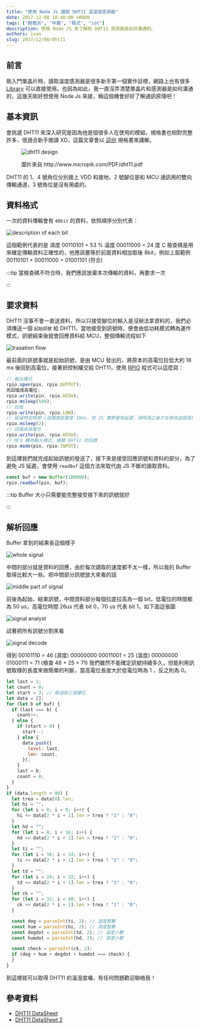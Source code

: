 ```yaml
---
title: "使用 Node Js 讀取 DHT11 溫溼度感測器"
date: 2017-12-08 18:48:00 +0800
tags: ["樹莓派", "中篇", "程式", "iot"]
description: 使用 Node JS 來了解和 DHT11 感測器是如何溝通的。
authors: ivan
slug: 2017/12/08/dht11
---
```


## 前言

剛入門單晶片時，讀取溫度感測器是很多新手第一個實作目標，網路上也有很多 [Library](https://github.com/adafruit/DHT-sensor-library) 可以直接使用。也因為如此，我一直沒弄清楚單晶片和感測器是如何溝通的，這幾天剛好想使用 Node Js 來接，稱這個機會好好了解通訊原理吧！

<!--truncate-->

## 基本資訊

會挑選 DHT11 來深入研究是因為他是個很多人在使用的模組，規格書也相對完整許多，很適合新手閱讀 XD，這篇文章會以 [這份](http://www.micropik.com/PDF/dht11.pdf) 規格書來講解。

<figure>

![dht11 design](./basic.png)

<figcaption>圖片來自 http://www.micropik.com/PDF/dht11.pdf</figcaption>
</figure>

DHT11 的 1、4 號角位分別接上 VDD 和接地，2 號腳位是和 MCU 通訊用的雙向傳輸通道，3 號角位是沒有用處的。

## 資料格式

一次的資料傳輸會有 `40bit` 的資料，依照順序分別代表：

![description of each bit](./code.svg)

這個範例代表的是
濕度 00110101 = 53 %
溫度 00011000 = 24 度 C
檢查碼是用來確定傳輸資料正確性的，他應該要等於前面資料相加取後 8bit，例如上面範例 00110101 + 00011000 = 01001101 (符合)

:::tip
當檢查碼不符合時，我們應該放棄本次傳輸的資料，再要求一次

:::

## 要求資料

DHT11 沒事不會一直送資料，所以只接受腳位的輸入是沒辦法拿資料的，我們必須傳送一個 `起始訊號` 給 DHT11，當他接受到訊號時，便會由低功耗模式轉為運作模式，訊號結束後就會回應資料給 MCU，整個傳輸流程如下

![trasation flow](./trans.svg)

最前面的訊號事就是起始訊號，是由 MCU 發出的，將原本的高電位拉低大約 18 ms 後回到高電位，接著把控制權交給 DHT11，使用 [RPIO](https://github.com/jperkin/node-rpio) 程式可以這麼寫：

```javascript
// 輸出模式
rpio.open(pin, rpio.OUTPUT);
先回復成高電位;
rpio.write(pin, rpio.HIGH);
rpio.msleep(500);
// 拉低
rpio.write(pin, rpio.LOW);
// 經過特定時間 (這裡應該要是 18ms，但 JS 實際會有延遲，得時測之後才在修改這個值)
rpio.msleep(2);
// 回復成高電位
rpio.write(pin, rpio.HIGH);
// MCU 轉為輸入模式，接聽 DHT11 的回應
rpio.mode(pin, rpio.INPUT);
```

到這裡我們就完成起始訊號的發送了，接下來是接受回應訊號和資料的部分，為了避免 JS 延遲，會使用 `readBuf` 這個方法來取代由 JS 不斷的讀取資料。

```javascript
const buf = new Buffer(100000);
rpio.readbuf(pin, buf);
```

:::tip
Buffer 大小只需要能完整接受接下來的訊號就好

:::

## 解析回應

Buffer 拿到的結果長這個樣子

![whole signal](./raw-1.svg)

中間的部分就是資料的回應，由於每次讀取的速度都不太一樣，所以我的 Buffer 取得比較大一些。把中間部分訊號放大來看的話

![middle part of signal](./sig2.svg)

前後為起始、結束訊號，中間資料部分每個拉底拉高為一個 bit，低電位的時間都為 50 us，高電位時間 26us 代表 bit 0，70 us 代表 bit 1，如下面這張圖

![signal analyst](./bit.svg)

試著把所有訊號分割來看

![signal decode](./decode.svg)

得到
00101110 = 46 (濕度)
00000000
00011001 = 25 (溫度)
00000000
01000111 = 71 (檢查 46 + 25 = 71)
我們雖然不能確定訊號持續多久，但能利用訊號取樣的長度來做簡單的判斷，當高電位長度大於低電位時為 1 ，反之則為 0。

```javascript
let last = 1;
let count = 0;
let start = 3; // 略過前三個變化
let data = [];
for (let b of buf) {
  if (last === b) {
    count++;
  } else {
    if (start > 0) {
      start--;
    } else {
      data.push({
        level: last,
        len: count,
      });
    }
    last = b;
    count = 0;
  }
}
if (data.length > 80) {
  let trea = data[0].len;
  let hi = "";
  for (let i = 0; i < 8; i++) {
    hi += data[2 * i + 1].len > trea ? "1" : "0";
  }
  let hd = "";
  for (let i = 8; i < 16; i++) {
    hd += data[2 * i + 1].len > trea ? "1" : "0";
  }
  let ti = "";
  for (let i = 16; i < 24; i++) {
    ti += data[2 * i + 1].len > trea ? "1" : "0";
  }
  let td = "";
  for (let i = 24; i < 32; i++) {
    td += data[2 * i + 1].len > trea ? "1" : "0";
  }
  let ck = "";
  for (let i = 32; i < 40; i++) {
    ck += data[2 * i + 1].len > trea ? "1" : "0";
  }

  const deg = parseInt(ti, 2); // 溫度整數
  const hum = parseInt(hi, 2); // 濕度整數
  const degdot = parseInt(td, 2); // 溫度小數
  const humdot = parseInt(hd, 2); // 濕度小數

  const check = parseInt(ck, 2);
  if (deg + hum + degdot + humdot === check) {
  }
}
```

到這裡就可以取得 DHT11 的溫溼度囉，有任何問題歡迎聯絡我！

## 參考資料

- [DHT11 DataSheet](http://www.micropik.com/PDF/dht11.pdf)
- [DHT11 DataSheet 2](http://wiki.seeedstudio.com/images/3/31/DHT11.pdf)
